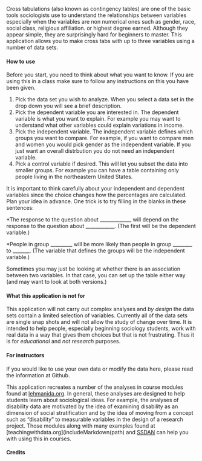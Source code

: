 
Cross tabulations (also known as contingency tables) are one of the basic tools sociologists use to understand the relationships between variables especially when the variables are non numerical ones such as gender, race, social class, religious affiliation. or highest degree earned. Although they appear simple, they are surprisingly hard for beginners to master. This application allows you to make cross tabs with up to three variables using a number of data sets.

#### How to use

Before you start, you need to think about what you want to know. If you are using this in a class make sure to follow any instructions on this you have been given.

1. Pick the data set you wish to analyze. When you select a data set in the drop down you will see a brief description. 
2. Pick the dependent variable you are interested in. The dependent variable is what you want to explain. For example you may want to understand what other variables could explain variations in income. 
3. Pick the independent variable. The independent variable defines which groups you want to compare. For example, if you want to compare men and women you would pick gender as the independent variable. If you just want an overall distrbution you do not need an independent variable.
4. Pick a control variable if desired. This will let you subset the data into smaller groups. For example you can have a table containing only people living in the northeastern United States.

It is important to think carefully about your independent and dependent variables since the choice changes how the percentages are calculated. Plan your idea in advance. One trick is to try filling in the blanks in these sentences:

*The response to the question about _____________ will depend on the response to the question about ____________. (The first will be the dependent variable.)

*People in group _________ will be more likely than people in group ________ to _______.  (The variable that defines the groups will be the independent variable.)

Sometimes you may just be looking at whether there is an association between two variables. In that case, you can set up the table either way (and may want to look at both versions.)


#### What this application is not for

This application will not carry out complex analyses and *by design* the data sets contain a limited selection of variables. Currently all of the data sets are single snap shots and will not allow the study of change over time. It is intended to help people, especially beginning sociology students, work with real data in a way that gives them choices but that is not frustrating. Thus it is for *educational* and *not research* purposes. 

#### For instructors

If you would like to use your own data or modify the data here, please read the information at Github.

This application recreates a number of the analyses in course modules found at [lehmanida.org](http://lehmanida.org).  In general, these analyses are designed to help students learn about sociological ideas. For example, the analyses of disability data are motivated by the idea of examining disability as an dimension of social stratification and by the idea of moving from a concept such as "disability" to measurable variables in the design of a research project. Those modules along with many examples found at [teachingwithdata.org](includeMarkdown(path) and [SSDAN](http://ssdan.net/content/ida-project) can help you with using this in courses.

#### Credits



